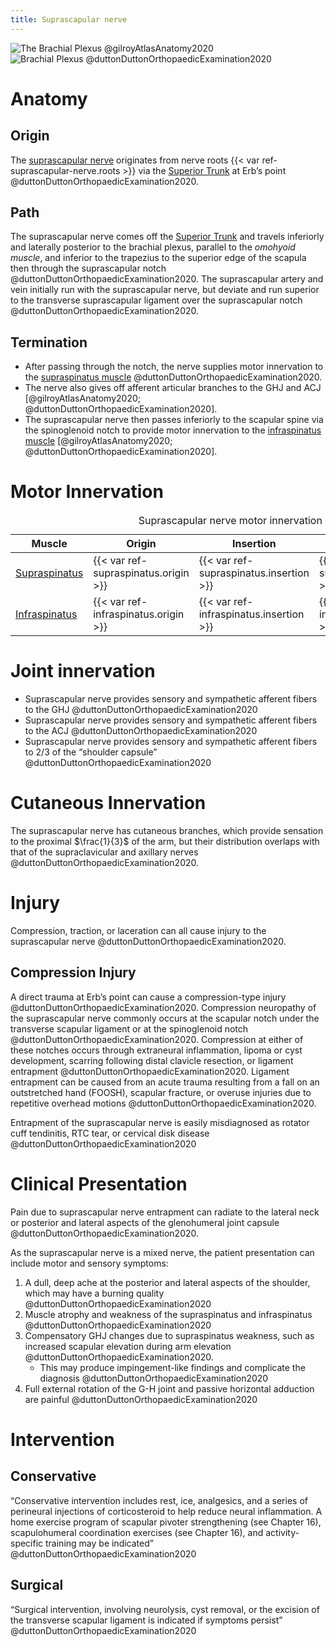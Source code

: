 ```yaml
---
title: Suprascapular nerve
---
```


![The Brachial Plexus @gilroyAtlasAnatomy2020](/The Archive/Anatomy/Nerves/Upper extremity nerves/images/gilroyatlas fig28.11 brachial plexus course.png)
![Brachial Plexus @duttonDuttonOrthopaedicExamination2020](/The Archive/Anatomy/Nerves/Upper extremity nerves/images/fig3.9 Brachial Plexus Dutton.png)

# Anatomy

## Origin
The [suprascapular nerve]({{< var ref-suprascapular-nerve.path >}}) originates from nerve roots {{< var ref-suprascapular-nerve.roots >}} via the [Superior Trunk]({{< var ref-brachial-plexus.superior-trunk >}}) at Erb’s point @duttonDuttonOrthopaedicExamination2020.

## Path

The suprascapular nerve comes off the [Superior Trunk]({{< var ref-brachial-plexus.superior-trunk >}}) and travels inferiorly and laterally posterior to the brachial plexus, parallel to the *omohyoid muscle*, and inferior to the trapezius to the superior edge of the scapula then through the suprascapular notch @duttonDuttonOrthopaedicExamination2020.
The suprascapular artery and vein initially run with the suprascapular nerve, but deviate and run superior to the transverse suprascapular ligament over the suprascapular notch @duttonDuttonOrthopaedicExamination2020.

## Termination

- After passing through the notch, the nerve supplies motor innervation to the [supraspinatus muscle]({{< var ref-supraspinatus.path >}}) @duttonDuttonOrthopaedicExamination2020. 
- The nerve also gives off afferent articular branches to the GHJ and ACJ [@gilroyAtlasAnatomy2020; @duttonDuttonOrthopaedicExamination2020].
- The suprascapular nerve then passes inferiorly to the scapular spine via the spinoglenoid notch to provide motor innervation to the [infraspinatus muscle]({{< var ref-infraspinatus.path >}}) [@gilroyAtlasAnatomy2020; @duttonDuttonOrthopaedicExamination2020].




# Motor Innervation

| Muscle  | Origin | Insertion | Nerve | Action |
|------|--------|-------|----------|--------|
| [Supraspinatus]({{< var ref-supraspinatus.path >}}) | {{< var ref-supraspinatus.origin >}} | {{< var ref-supraspinatus.insertion >}} | {{< var ref-supraspinatus.nerve >}} | {{< var ref-supraspinatus.action >}} |
| [Infraspinatus]({{< var ref-infraspinatus.path >}}) | {{< var ref-infraspinatus.origin >}} | {{< var ref-infraspinatus.insertion >}} | {{< var ref-infraspinatus.nerve >}} | {{< var ref-infraspinatus.action >}} |
: Suprascapular nerve motor innervation {.striped .hover}

# Joint innervation

- Suprascapular nerve provides sensory and sympathetic afferent fibers to the GHJ @duttonDuttonOrthopaedicExamination2020
- Suprascapular nerve provides sensory and sympathetic afferent fibers to the ACJ @duttonDuttonOrthopaedicExamination2020
- Suprascapular nerve provides sensory and sympathetic afferent fibers to 2/3 of the "shoulder capsule" @duttonDuttonOrthopaedicExamination2020

# Cutaneous Innervation

The suprascapular nerve has cutaneous branches, which provide sensation to the proximal $\frac{1}{3}$ of the arm, but their distribution overlaps with that of the supraclavicular and axillary nerves @duttonDuttonOrthopaedicExamination2020. 


# Injury

Compression, traction, or laceration can all cause injury to the suprascapular nerve @duttonDuttonOrthopaedicExamination2020.

## Compression Injury
A direct trauma at Erb’s point can cause a compression-type injury @duttonDuttonOrthopaedicExamination2020.
Compression neuropathy of the suprascapular nerve commonly occurs at the scapular notch under the transverse scapular ligament or at the spinoglenoid notch @duttonDuttonOrthopaedicExamination2020.
Compression at either of these notches occurs through extraneural inflammation, lipoma or cyst development, scarring following distal clavicle resection, or ligament entrapment @duttonDuttonOrthopaedicExamination2020.
Ligament entrapment can be caused from an acute trauma resulting from a fall on an outstretched hand (FOOSH), scapular fracture, or overuse injuries due to repetitive overhead motions @duttonDuttonOrthopaedicExamination2020. 

:::{.callout-important}
Entrapment of the suprascapular nerve is easily misdiagnosed as rotator cuff tendinitis, RTC tear, or cervical disk disease @duttonDuttonOrthopaedicExamination2020
:::

# Clinical Presentation

Pain due to suprascapular nerve entrapment can radiate to the lateral neck or posterior and lateral aspects of the glenohumeral joint capsule @duttonDuttonOrthopaedicExamination2020. 


As the suprascapular nerve is a mixed nerve, the patient presentation can include motor and sensory symptoms:

1. A dull, deep ache at the posterior and lateral aspects of the shoulder, which may have a burning quality @duttonDuttonOrthopaedicExamination2020
1. Muscle atrophy and weakness of the supraspinatus and infraspinatus @duttonDuttonOrthopaedicExamination2020
1. Compensatory GHJ changes due to supraspinatus weakness, such as increased scapular elevation during arm elevation @duttonDuttonOrthopaedicExamination2020.
    - This may produce impingement-like findings and complicate the diagnosis @duttonDuttonOrthopaedicExamination2020
1. Full external rotation of the G-H joint and passive horizontal adduction are painful @duttonDuttonOrthopaedicExamination2020


# Intervention

## Conservative

"Conservative intervention includes rest, ice, analgesics, and a series of perineural injections of corticosteroid to help reduce neural inflammation. A home exercise program of scapular pivoter strengthening (see Chapter 16), scapulohumeral coordination exercises (see Chapter 16), and activity-specific training may be indicated" @duttonDuttonOrthopaedicExamination2020

## Surgical

"Surgical intervention, involving neurolysis, cyst removal, or the excision of the transverse scapular ligament is indicated if symptoms persist" @duttonDuttonOrthopaedicExamination2020